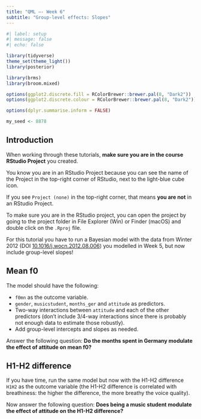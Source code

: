 ```yaml
---
title: "QML –- Week 6"
subtitle: "Group-level effects: Slopes"
---
```


```r
#| label: setup
#| message: false
#| echo: false

library(tidyverse)
theme_set(theme_light())
library(posterior)

library(brms)
library(broom.mixed)

options(ggplot2.discrete.fill = RColorBrewer::brewer.pal(8, "Dark2"))
options(ggplot2.discrete.colour = RColorBrewer::brewer.pal(8, "Dark2"))

options(dplyr.summarise.inform = FALSE)

my_seed <- 8878
```


## Introduction

::: callout-warning
When working through these tutorials, **make sure you are in the course RStudio Project** you created.

You know you are in an RStudio Project because you can see the name of the Project in the top-right corner of RStudio, next to the light-blue cube icon.

If you see `Project (none)` in the top-right corner, that means **you are not** in an RStudio Project.

To make sure you are in the RStudio project, you can open the project by going to the project folder in File Explorer (Win) or Finder (macOS) and double click on the `.Rproj` file.
:::

For this tutorial you have to run a Bayesian model with the data from Winter 2012 (DOI [10.1016/j.wocn.2012.08.006](https://doi.org/10.1016/j.wocn.2012.08.006)) you modelled in Week 5, but now include group-level slopes!

## Mean f0

The model should have the following:

- `f0mn` as the outcome variable.
- `gender`, `musicstudent`, `months_ger` and `attitude` as predictors.
- Two-way interactions between `attitude` and each of the other predictors (don't include 3/4-way interactions since there is probably not enough data to estimate those robustly).
- Add group-level intercepts and slopes as needed.

Answer the following question: **Do the months spent in Germany modulate the effect of attitude on mean f0?**

## H1-H2 difference

If you have time, run the same model but now with the H1-H2 difference `H1H2` as the outcome variable (the H1-H2 difference is correlated with breathiness: the higher the difference, the more breathy the voice quality).

Now answer the following question: **Does being a music student modulate the effect of attitude on the H1-H2 difference?**
